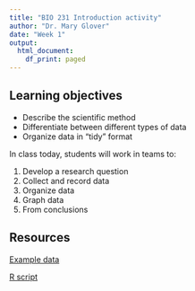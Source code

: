 ```yaml
---
title: "BIO 231 Introduction activity"
author: "Dr. Mary Glover"
date: "Week 1"
output:
  html_document:
    df_print: paged
---
```


## Learning objectives

- Describe the scientific method
- Differentiate between different types of data
- Organize data in "tidy" format

In class today, students will work in teams to:

1. Develop a research question
1. Collect and record data
1. Organize data
1. Graph data
1. From conclusions

## Resources

[Example data](https://drive.google.com/file/d/1UhwUoHU4-L_rMyP7IrcqiKIDefpBlm9t/view?usp=drive_link)

[R script](testing.R)


